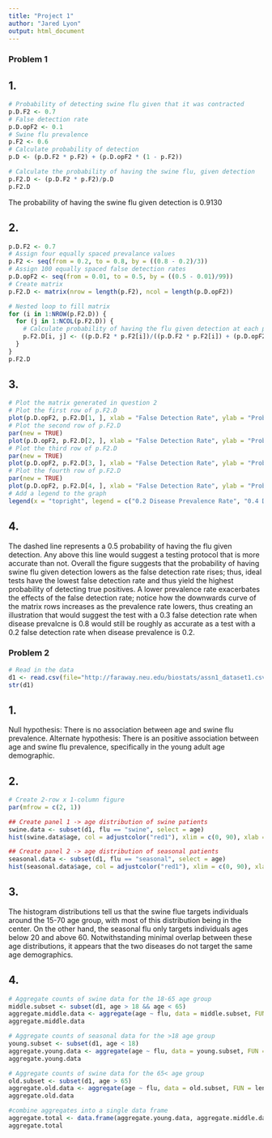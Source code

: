 ```yaml
---
title: "Project 1"
author: "Jared Lyon"
output: html_document
---
```


### Problem 1
## 1.
```r
# Probability of detecting swine flu given that it was contracted
p.D.F2 <- 0.7
# False detection rate
p.D.opF2 <- 0.1
# Swine flu prevalence
p.F2 <- 0.6
# Calculate probability of detection
p.D <- (p.D.F2 * p.F2) + (p.D.opF2 * (1 - p.F2))

# Calculate the probability of having the swine flu, given detection
p.F2.D <- (p.D.F2 * p.F2)/p.D
p.F2.D
```
The probability of having the swine flu given detection is 0.9130

## 2.
```r
p.D.F2 <- 0.7
# Assign four equally spaced prevalance values
p.F2 <- seq(from = 0.2, to = 0.8, by = ((0.8 - 0.2)/3))
# Assign 100 equally spaced false detection rates
p.D.opF2 <- seq(from = 0.01, to = 0.5, by = ((0.5 - 0.01)/99))
# Create matrix
p.F2.D <- matrix(nrow = length(p.F2), ncol = length(p.D.opF2))

# Nested loop to fill matrix
for (i in 1:NROW(p.F2.D)) {
  for (j in 1:NCOL(p.F2.D)) {
    # Calculate probability of having the flu given detection at each point in the above sequences
    p.F2.D[i, j] <- ((p.D.F2 * p.F2[i])/((p.D.F2 * p.F2[i]) + (p.D.opF2[j] * (1 - p.F2[i]))))
  }
}
p.F2.D
```

## 3.
```r
# Plot the matrix generated in question 2
# Plot the first row of p.F2.D
plot(p.D.opF2, p.F2.D[1, ], xlab = "False Detection Rate", ylab = "Probability of Having the Flu Given Detection", col = "red", abline(b = 0, a = 0.5, lty = "dotted"))
# Plot the second row of p.F2.D
par(new = TRUE)
plot(p.D.opF2, p.F2.D[2, ], xlab = "False Detection Rate", ylab = "Probability of Having the Flu Given Detection", col = "blue", axes = F)
# Plot the third row of p.F2.D
par(new = TRUE)
plot(p.D.opF2, p.F2.D[3, ], xlab = "False Detection Rate", ylab = "Probability of Having the Flu Given Detection", col = "green", axes = F)
# Plot the fourth row of p.F2.D
par(new = TRUE)
plot(p.D.opF2, p.F2.D[4, ], xlab = "False Detection Rate", ylab = "Probability of Having the Flu Given Detection", col = "orange", axes = F)
# Add a legend to the graph
legend(x = "topright", legend = c("0.2 Disease Prevalence Rate", "0.4 Disease Prevalence Rate", "0.6 Disease Prevalence Rate", "0.8 Disease Prevalence Rate"), col = c("red", "blue", "green", "orange"), pch = 1)
```
## 4.
The dashed line represents a 0.5 probability of having the flu given detection. Any above this line would suggest a testing protocol that is more accurate than not. Overall the figure suggests that the probability of having swine flu given detection lowers as the false detection rate rises; thus, ideal tests have the lowest false detection rate and thus yield the highest probability of detecting true positives. A lower prevalence rate exacerbates the effects of the false detection rate; notice how the downwards curve of the matrix rows increases as the prevalence rate lowers, thus creating an illustration that would suggest the test with a 0.3 false detection rate when disease prevalcne is 0.8 would still be roughly as accurate as a test with a 0.2 false detection rate when disease prevalence is 0.2.

### Problem 2
```r
# Read in the data
d1 <- read.csv(file="http://faraway.neu.edu/biostats/assn1_dataset1.csv")
str(d1)
```

## 1. 
Null hypothesis: There is no association between age and swine flu prevalence.
Alternate hypothesis: There is an positive association between age and swine flu prevalence, specifically in the young adult age demographic.

## 2. 
```r
# Create 2-row x 1-column figure
par(mfrow = c(2, 1))

## Create panel 1 -> age distribution of swine patients
swine.data <- subset(d1, flu == "swine", select = age)
hist(swine.data$age, col = adjustcolor("red1"), xlim = c(0, 90), xlab = "Age", main = "Age Breakdown of Patients with Swine Flu")

## Create panel 2 -> age distribution of seasonal patients
seasonal.data <- subset(d1, flu == "seasonal", select = age)
hist(seasonal.data$age, col = adjustcolor("red1"), xlim = c(0, 90), xlab = "Age", main = "Age Breakdown of Patients with Seasonal Flu")
```

## 3.
The histogram distributions tell us that the swine flue targets individuals around the 15-70 age group, with most of this distribution being in the center. On the other hand, the seasonal flu only targets individuals ages below 20 and above 60. Notwithstanding minimal overlap between these age distributions, it appears that the two diseases do not target the same age demographics.

## 4.
```r
# Aggregate counts of swine data for the 18-65 age group
middle.subset <- subset(d1, age > 18 && age < 65)
aggregate.middle.data <- aggregate(age ~ flu, data = middle.subset, FUN = length)
aggregate.middle.data

# Aggregate counts of seasonal data for the >18 age group
young.subset <- subset(d1, age < 18)
aggregate.young.data <- aggregate(age ~ flu, data = young.subset, FUN = length)
aggregate.young.data

# Aggregate counts of swine data for the 65< age group
old.subset <- subset(d1, age > 65)
aggregate.old.data <- aggregate(age ~ flu, data = old.subset, FUN = length)
aggregate.old.data

#combine aggregates into a single data frame
aggregate.total <- data.frame(aggregate.young.data, aggregate.middle.data, aggregate.old.data)
aggregate.total
```


